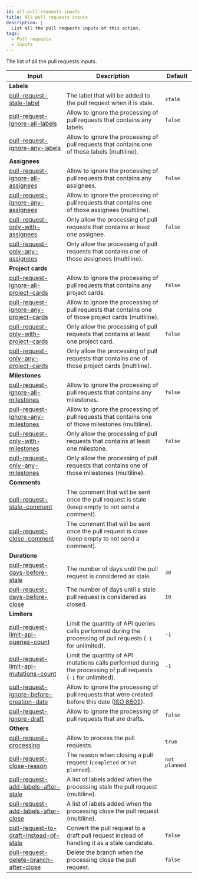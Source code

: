 ```yaml
---
id: all-pull-requests-inputs
title: All pull requests inputs
description: |
  List all the pull requests inputs of this action.
tags:
  - Pull requests
  - Inputs
---
```


The list of all the pull requests inputs.

| Input                                                                                      | Description                                                                                                                                            | Default       |
| ------------------------------------------------------------------------------------------ | ------------------------------------------------------------------------------------------------------------------------------------------------------ | ------------- |
| **Labels**                                                                                 |                                                                                                                                                        |               |
| [pull-request-stale-label](pull-request-stale-label-input)                                 | The label that will be added to the pull request when it is stale.                                                                                     | `stale`       |
| [pull-request-ignore-all-labels](pull-request-ignore-all-labels-input)                     | Allow to ignore the processing of pull requests that contains any labels.                                                                              | `false`       |
| [pull-request-ignore-any-labels](pull-request-ignore-any-labels-input)                     | Allow to ignore the processing of pull requests that contains one of those labels (multiline).                                                         |               |
| **Assignees**                                                                              |                                                                                                                                                        |               |
| [pull-request-ignore-all-assignees](pull-request-ignore-all-assignees-input)               | Allow to ignore the processing of pull requests that contains any assignees.                                                                           | `false`       |
| [pull-request-ignore-any-assignees](pull-request-ignore-any-assignees-input)               | Allow to ignore the processing of pull requests that contains one of those assignees (multiline).                                                      |               |
| [pull-request-only-with-assignees](pull-request-only-with-assignees-input)                 | Only allow the processing of pull requests that contains at least one assignee.                                                                        | `false`       |
| [pull-request-only-any-assignees](pull-request-only-any-assignees-input)                   | Only allow the processing of pull requests that contains one of those assignees (multiline).                                                           |               |
| **Project cards**                                                                          |                                                                                                                                                        |               |
| [pull-request-ignore-all-project-cards](pull-request-ignore-all-project-cards-input)       | Allow to ignore the processing of pull requests that contains any project cards.                                                                       | `false`       |
| [pull-request-ignore-any-project-cards](pull-request-ignore-any-project-cards-input)       | Allow to ignore the processing of pull requests that contains one of those project cards (multiline).                                                  |               |
| [pull-request-only-with-project-cards](pull-request-only-with-project-cards-input)         | Only allow the processing of pull requests that contains at least one project card.                                                                    | `false`       |
| [pull-request-only-any-project-cards](pull-request-only-any-project-cards-input)           | Only allow the processing of pull requests that contains one of those project cards (multiline).                                                       |               |
| **Milestones**                                                                             |                                                                                                                                                        |               |
| [pull-request-ignore-all-milestones](pull-request-ignore-all-milestones-input)             | Allow to ignore the processing of pull requests that contains any milestones.                                                                          | `false`       |
| [pull-request-ignore-any-milestones](pull-request-ignore-any-milestones-input)             | Allow to ignore the processing of pull requests that contains one of those milestones (multiline).                                                     |               |
| [pull-request-only-with-milestones](pull-request-only-with-milestones-input)               | Only allow the processing of pull requests that contains at least one milestone.                                                                       | `false`       |
| [pull-request-only-any-milestones](pull-request-only-any-milestones-input)                 | Only allow the processing of pull requests that contains one of those milestones (multiline).                                                          |               |
| **Comments**                                                                               |                                                                                                                                                        |               |
| [pull-request-stale-comment](pull-request-stale-comment-input)                             | The comment that will be sent once the pull request is stale (keep empty to not send a comment).                                                       |               |
| [pull-request-close-comment](pull-request-close-comment-input)                             | The comment that will be sent once the pull request is close (keep empty to not send a comment).                                                       |               |
| **Durations**                                                                              |                                                                                                                                                        |               |
| [pull-request-days-before-stale](pull-request-days-before-stale-input)                     | The number of days until the pull request is considered as stale.                                                                                      | `30`          |
| [pull-request-days-before-close](pull-request-days-before-close-input)                     | The number of days until a stale pull request is considered as closed.                                                                                 | `10`          |
| **Limiters**                                                                               |                                                                                                                                                        |               |
| [pull-request-limit-api-queries-count](pull-request-limit-api-queries-count-input)         | Limit the quantity of API queries calls performed during the processing of pull requests (`-1` for unlimited).                                         | `-1`          |
| [pull-request-limit-api-mutations-count](pull-request-limit-api-mutations-count-input)     | Limit the quantity of API mutations calls performed during the processing of pull requests (`-1` for unlimited).                                       | `-1`          |
| [pull-request-ignore-before-creation-date](pull-request-ignore-before-creation-date-input) | Allow to ignore the processing of pull requests that were created before this date ([ISO 8601](https://moment.github.io/luxon/#/parsing?id=iso-8601)). |               |
| [pull-request-ignore-draft](pull-request-ignore-draft-input)                               | Allow to ignore the processing of pull requests that are drafts.                                                                                       | `false`       |
| **Others**                                                                                 |                                                                                                                                                        |               |
| [pull-request-processing](pull-request-processing-input)                                   | Allow to process the pull requests.                                                                                                                    | `true`        |
| [pull-request-close-reason](pull-request-close-reason-input)                               | The reason when closing a pull request (`completed` or `not planned`).                                                                                 | `not planned` |
| [pull-request-add-labels-after-stale](pull-request-add-labels-after-stale-input)           | A list of labels added when the processing stale the pull request (multiline).                                                                         |               |
| [pull-request-add-labels-after-close](pull-request-add-labels-after-close-input)           | A list of labels added when the processing close the pull request (multiline).                                                                         |               |
| [pull-request-to-draft-instead-of-stale](pull-request-to-draft-instead-of-stale-input)     | Convert the pull request to a draft pull request instead of handling it as a stale candidate.                                                          | `false`       |
| [pull-request-delete-branch-after-close](pull-request-delete-branch-after-close-input)     | Delete the branch when the processing close the pull request.                                                                                          | `false`       |
